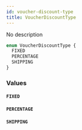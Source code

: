 ```yaml
---
id: voucher-discount-type
title: VoucherDiscountType
---
```


No description

```graphql
enum VoucherDiscountType {
  FIXED
  PERCENTAGE
  SHIPPING
}
```

### Values

#### `FIXED`

#### `PERCENTAGE`

#### `SHIPPING`
